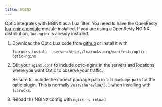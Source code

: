 ```yaml
---
title: NGINX
---
```



<Beta />

Optic integrates with NGINX as a Lua filter. You need to have the OpenResty [lua-nginx-module](https://github.com/openresty/lua-nginx-module) module installed. If you are using a OpenResty NGINX distribution, `lua-nginx` is already installed.

1. Download the Optic Lua code from [github](https://github.com/opticdev/optic-nginx/releases) or install it with

    `luarocks install --server=http://luarocks.org/manifests/optic optic-nginx`

2. Edit your `nginx.conf` to include optic-nginx in the servers and locations where you want Optic to observe your traffic.

    Be sure to include the correct package path in `lua_package_path` for the optic plugin. This is normally `/usr/share/lua/5.1` when installing with `luarocks`.

3. Reload the NGINX config with `nginx -s reload`


<BetaFooter />